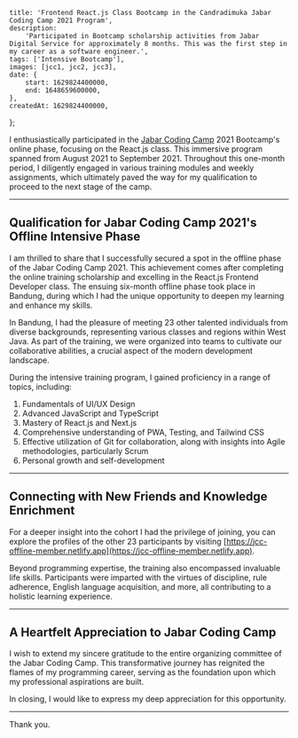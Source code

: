 
    title: 'Frontend React.js Class Bootcamp in the Candradimuka Jabar Coding Camp 2021 Program',
    description:
        'Participated in Bootcamp scholarship activities from Jabar Digital Service for approximately 8 months. This was the first step in my career as a software engineer.',
    tags: ['Intensive Bootcamp'],
    images: [jcc1, jcc2, jcc3],
    date: {
        start: 1629824400000,
        end: 1648659600000,
    },
    createdAt: 1629824400000,
};

I enthusiastically participated in the [Jabar Coding Camp](https://jabarcodingcamp.jabarprov.go.id) 2021 Bootcamp's online phase, focusing on the React.js class. This immersive program spanned from August 2021 to September 2021. Throughout this one-month period, I diligently engaged in various training modules and weekly assignments, which ultimately paved the way for my qualification to proceed to the next stage of the camp.

---

## Qualification for Jabar Coding Camp 2021's Offline Intensive Phase

I am thrilled to share that I successfully secured a spot in the offline phase of the Jabar Coding Camp 2021. This achievement comes after completing the online training scholarship and excelling in the React.js Frontend Developer class. The ensuing six-month offline phase took place in Bandung, during which I had the unique opportunity to deepen my learning and enhance my skills.

In Bandung, I had the pleasure of meeting 23 other talented individuals from diverse backgrounds, representing various classes and regions within West Java. As part of the training, we were organized into teams to cultivate our collaborative abilities, a crucial aspect of the modern development landscape.

During the intensive training program, I gained proficiency in a range of topics, including:

1. Fundamentals of UI/UX Design
2. Advanced JavaScript and TypeScript
3. Mastery of React.js and Next.js
4. Comprehensive understanding of PWA, Testing, and Tailwind CSS
5. Effective utilization of Git for collaboration, along with insights into Agile methodologies, particularly Scrum
6. Personal growth and self-development

---

## Connecting with New Friends and Knowledge Enrichment

For a deeper insight into the cohort I had the privilege of joining, you can explore the profiles of the other 23 participants by visiting [https://jcc-offline-member.netlify.app](https://jcc-offline-member.netlify.app).

Beyond programming expertise, the training also encompassed invaluable life skills. Participants were imparted with the virtues of discipline, rule adherence, English language acquisition, and more, all contributing to a holistic learning experience.

---

## A Heartfelt Appreciation to Jabar Coding Camp

I wish to extend my sincere gratitude to the entire organizing committee of the Jabar Coding Camp. This transformative journey has reignited the flames of my programming career, serving as the foundation upon which my professional aspirations are built.

In closing, I would like to express my deep appreciation for this opportunity.

---

Thank you.

